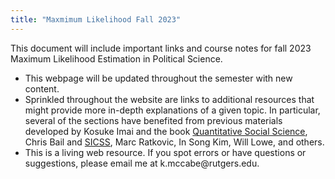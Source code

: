 ```yaml
---
title: "Maxmimum Likelihood Fall 2023"
---
```


<script src="https://hypothes.is/embed.js" async></script>


This document will include important links and course notes for fall 2023 Maximum Likelihood Estimation in Political Science.

-   This webpage will be updated throughout the semester with new content.
-   Sprinkled throughout the website are links to additional resources that might provide more in-depth explanations of a given topic. In particular, several of the sections have benefited from previous materials developed by Kosuke Imai and the book [Quantitative Social Science](https://qss.princeton.press/), Chris Bail and [SICSS](https://sicss.io/), Marc Ratkovic, In Song Kim, Will Lowe, and others.
-   This is a living web resource. If you spot errors or have questions or suggestions, please email me at k.mccabe\@rutgers.edu.
